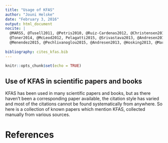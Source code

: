 ```yaml
---
title: "Usage of KFAS"
author: "Jouni Helske"
date: "February 3, 2016"
output: html_document
nocite: |
  @MARSS, @Tusell2011, @Petris2010, @Ruiz-Cardenas2012, @Christensen2012, 
  @Toner2014, @McLeod2012, Pelagatti2015, @Srivastava2013, @Andresen2014, @Helske2013,
  @Menendez2015, @Pechlivanoglou2015, @Andresen2013, @Hosking2013, @Marcos2015, @Guo
  
bibliography: cites_kfas.bib
---
```


```r
knitr::opts_chunk$set(echo = TRUE)
```

## Use of KFAS in scientific papers and books

KFAS has been used in many scientific papers and books, but as there haven't been a corresponding paper available, the citation style has varied and most of the citations cannot be found systematically from anywhere. So here is a collection of known papers which mention KFAS, collected manually from various sources.


# References
